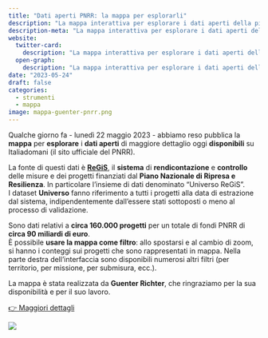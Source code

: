 ```yaml
---
title: "Dati aperti PNRR: la mappa per esplorarli"
description: "La mappa interattiva per esplorare i dati aperti della piattaforma ReGiS pubblicati su Italiadomani"
description-meta: "La mappa interattiva per esplorare i dati aperti della piattaforma ReGiS pubblicati su Italiadomani"
website:
  twitter-card:
    description: "La mappa interattiva per esplorare i dati aperti della piattaforma ReGiS pubblicati su Italiadomani"
  open-graph:
    description: "La mappa interattiva per esplorare i dati aperti della piattaforma ReGiS pubblicati su Italiadomani"
date: "2023-05-24"
draft: false
categories:
  - strumenti
  - mappa
image: mappa-guenter-pnrr.png
---
```


Qualche giorno fa - lunedì 22 maggio 2023 - abbiamo reso pubblica la **mappa** per **esplorare** i **dati aperti** di maggiore dettaglio oggi **disponibili** su Italiadomani (il sito ufficiale del PNRR).

La fonte di questi dati è [**ReGiS**](../../fonti/regis/index.qmd), il **sistema** di **rendicontazione** e **controllo** delle misure e dei progetti finanziati dal **Piano Nazionale di Ripresa e Resilienza**. In particolare l'insieme di dati denominato "Universo ReGiS".<br>
I dataset **Universo** fanno riferimento a tutti i progetti alla data di estrazione dal sistema, indipendentemente dall'essere stati sottoposti o meno al processo di validazione.

Sono dati relativi a **circa 160.000 progetti** per un totale di fondi PNRR di **circa 90 miliardi di euro**.<br>
È possibile **usare la mappa come filtro**: allo spostarsi e al cambio di zoom, si hanno i conteggi sui progetti che sono rappresentati in mappa.
Nella parte destra dell'interfaccia sono disponibili numerosi altri filtri (per territorio, per missione, per submisura, ecc.).

La mappa è stata realizzata da **Guenter Richter**, che ringraziamo per la sua disponibilità e per il suo lavoro.

[[👉 Maggiori dettagli]{.btn .btn-primary}](../../fonti/regis/mappa.qmd)

:::{.column-page}
[![](../../fonti/regis/images/mappe-regis.gif)](https://gjrichter.github.io/pages/PNRR/index_embed_Open_Data_PNRR_Dati_Universo_REGIS.html)
:::
